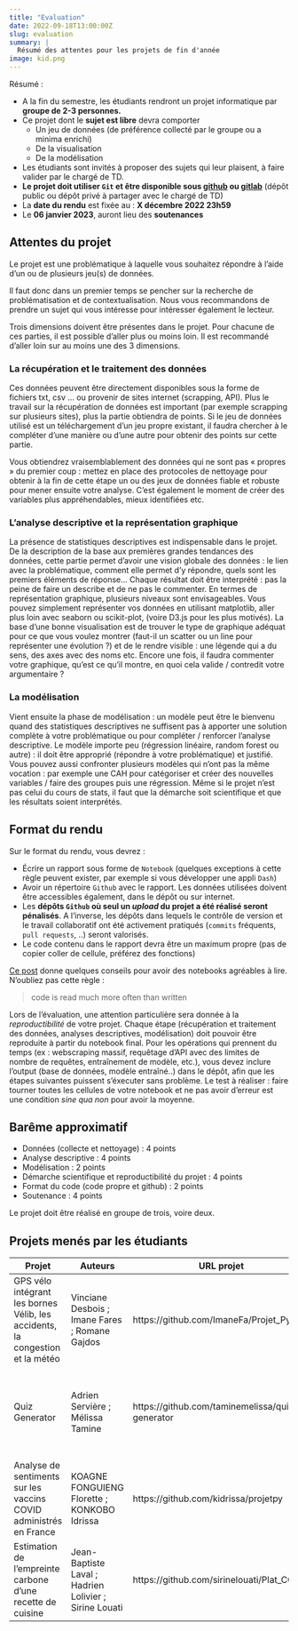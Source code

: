 ```yaml
---
title: "Evaluation"
date: 2022-09-18T13:00:00Z
slug: evaluation
summary: |
  Résumé des attentes pour les projets de fin d'année
image: kid.png
---
```


Résumé : 

* A la fin du semestre, les étudiants rendront un projet informatique par __groupe de 2-3 personnes.__
* Ce projet dont le __sujet est libre__ devra comporter
    - Un jeu de données (de préférence collecté par le groupe ou a minima enrichi)
    - De la visualisation
    - De la modélisation
* Les étudiants sont invités à proposer des sujets qui leur plaisent, à faire valider par le chargé de TD.
* __Le projet doit utiliser `Git` et être disponible sous
[github](https://github.com/) <a href="https://github.com" class="github"><i class="fab fa-github"></i></a> ou [gitlab](https://gitlab.com/)__ <a href="https://gitlab.com" class="gitlab"><i class="fab fa-gitlab"></i></a> (dépôt public ou dépôt privé à partager avec le chargé de TD)
* La __date du rendu__ est fixée au : **X décembre 2022 23h59**
* Le **06 janvier 2023**, auront lieu des __soutenances__
 

## Attentes du projet

Le projet est une problématique à laquelle vous souhaitez répondre à
l’aide d’un ou de plusieurs jeu(s) de données.

Il faut donc dans un premier temps se pencher sur la recherche de problématisation et de contextualisation. Nous vous recommandons de prendre un sujet qui vous intéresse pour intéresser également le lecteur.

Trois dimensions doivent être présentes dans le projet.
Pour chacune de ces parties, il est possible d’aller plus ou moins loin. Il est recommandé d’aller loin sur au moins une des 3 dimensions.


### La récupération et le traitement des données

Ces données peuvent être directement disponibles sous la forme de fichiers txt, csv … ou provenir de sites internet (scrapping, API). Plus le travail sur la récupération de données est important (par exemple scrapping sur plusieurs sites), plus la partie obtiendra de points. Si le jeu de données utilisé est un téléchargement d’un jeu propre existant, il faudra chercher à le compléter d’une manière ou d’une autre pour obtenir des points sur cette partie.

Vous obtiendrez vraisemblablement des données qui ne sont pas « propres » du premier coup : mettez en place des protocoles de nettoyage pour obtenir à la fin de cette étape un ou des jeux de données fiable et robuste pour mener ensuite votre analyse. C’est également le moment de créer des variables plus appréhendables, mieux identifiées etc.

### L’analyse descriptive et la représentation graphique

La présence de statistiques descriptives est indispensable dans le projet. De la description de la base aux premières grandes tendances des données, cette partie permet d’avoir une vision globale des données : le lien avec la problématique, comment elle permet d’y répondre, quels sont les premiers éléments de réponse… Chaque résultat doit être interprété : pas la peine de faire un describe et de ne pas le commenter.
 En termes de représentation graphique, plusieurs niveaux sont envisageables. Vous pouvez simplement représenter vos données en utilisant matplotlib, aller plus loin avec seaborn ou scikit-plot, (voire D3.js pour les plus motivés). La base d’une bonne visualisation est de trouver le type de graphique adéquat pour ce que vous voulez montrer (faut-il un scatter ou un line pour représenter une évolution ?) et de le rendre visible : une légende qui a du sens, des axes avec des noms etc. Encore une fois, il faudra commenter votre graphique, qu’est ce qu’il montre, en quoi cela valide / contredit votre argumentaire ?

### La modélisation

 Vient ensuite la phase de modélisation : un modèle peut être le bienvenu quand des statistiques descriptives ne suffisent pas à apporter une solution complète à votre problématique ou pour compléter / renforcer l’analyse descriptive. Le modèle importe peu (régression linéaire, random forest ou autre) : il doit être approprié (répondre à votre problématique) et justifié.
Vous pouvez aussi confronter plusieurs modèles qui n’ont pas la même vocation : par exemple une CAH pour catégoriser et créer des nouvelles variables / faire des groupes puis une régression. 
Même si le projet n’est pas celui du cours de stats, il faut que la démarche soit scientifique et que les résultats soient interprétés.


## Format du rendu

 Sur le format du rendu, vous devrez :

* Écrire un rapport sous forme de `Notebook` (quelques exceptions à cette règle peuvent exister, par exemple si vous développer une appli `Dash`)
* Avoir un répertoire `Github` avec le rapport. Les données utilisées doivent être accessibles également, dans le dépôt ou sur internet.
* Les __dépôts `Github` où seul un *upload* du projet a été réalisé seront pénalisés__. A l'inverse, les dépôts dans lequels le contrôle de version et le travail collaboratif ont été activement pratiqués (`commits` fréquents, `pull requests`, ..) seront valorisés.
* Le code contenu dans le rapport devra être un maximum propre (pas de copier coller de cellule, préférez des fonctions)

[Ce post](https://towardsdatascience.com/8-guidelines-to-create-professional-data-science-notebooks-97572894b2e5) donne
quelques conseils pour avoir des notebooks agréables à lire. N'oubliez pas cette règle :

> code is read much more often than written

Lors de l'évaluation, une attention particulière sera donnée à la *reproductibilité* de votre projet.
Chaque étape (récupération et traitement des données, analyses descriptives, modélisation) doit pouvoir être reproduite à partir du notebook final. Pour les opérations qui prennent du temps (ex : webscraping massif, requêtage d'API avec des limites de nombre de requêtes, entraînement de modèle, etc.), vous devez inclure l'output (base de données, modèle entraîné..) dans le dépôt, afin que les étapes suivantes puissent s'éxecuter sans problème.
Le test à réaliser : faire tourner toutes les cellules de votre notebook et ne pas avoir d’erreur est une condition _sine qua non_ pour avoir la moyenne.


## Barême approximatif

* Données (collecte et nettoyage) : 4 points
* Analyse descriptive : 4 points
* Modélisation : 2 points
* Démarche scientifique et reproductibilité du projet : 4 points
* Format du code (code propre et github) : 2 points
* Soutenance : 4 points

Le projet doit être réalisé en groupe de trois, voire deux. 


## Projets menés par les étudiants

| Projet | Auteurs | URL projet <a href="https://github.com" class="github"><i class="fab fa-github"></i></a> | Tags |
|--------|---------|------------|------|
| GPS vélo intégrant les bornes Vélib, les accidents, la congestion et la météo | Vinciane Desbois ; Imane Fares ; Romane Gajdos | https://github.com/ImaneFa/Projet_Python | Vélib ; Pistes cyclables ; Accidents ; Folium|
| Quiz Generator | Adrien Servière ; Mélissa Tamine | https://github.com/taminemelissa/quiz-generator | Machine Learning ; Natural Language Processing ; Question Generation ; Word2Vec |
| Analyse de sentiments sur les vaccins COVID administrés en France | KOAGNE FONGUIENG Florette ; KONKOBO Idrissa | https://github.com/kidrissa/projetpy | API ; NLP ; Wordcloud ; Modélisation prédictive|
| Estimation de l'empreinte carbone d'une recette de cuisine | Jean-Baptiste Laval ; Hadrien Lolivier ; Sirine Louati | https://github.com/sirinelouati/Plat_CO2 | Scrapping ; Dashboard ; Empreinte carbone ; Alimentation |

<!---
-----Suivre ce modèle------
| Prédiction du prix des carottes | Bugs Bunny ; Daffy Duck | https://github.com/TheAlgorithms/Python | Prédiction ; Machine Learning ; Alimentation |
----->

